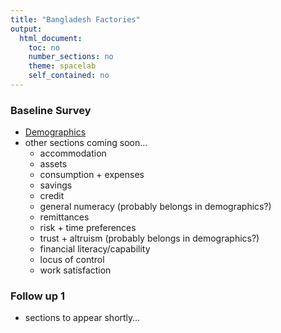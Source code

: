 ```yaml
---
title: "Bangladesh Factories"
output: 
  html_document:
    toc: no
    number_sections: no
    theme: spacelab
    self_contained: no
---
```



### Baseline Survey
 * [Demographics](http://schafik.github.io/bangla/1_demographics.html)
 * other sections coming soon...
   * accommodation
 	* assets 
 	* consumption + expenses
 	* savings
 	* credit
 	* general numeracy (probably belongs in demographics?)
 	* remittances
 	* risk + time preferences 
 	* trust + altruism (probably belongs in demographics?)
 	* financial literacy/capability
 	* locus of control 
 	* work satisfaction 

### Follow up 1
 * sections to appear shortly...

 